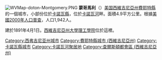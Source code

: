 {{coord|38|10|48|N|81|19|36|W|display=title}}
[[File:WVMap-doton-Montgomery.PNG|right]]
'''蒙哥馬利'''（{{lang-en|Montgomery}}）[[美国|美国]][[西維吉尼亞州|西維吉尼亞州]][[費耶特縣_(西維吉尼亞州)|費耶特縣]]的一個城市，小部份位於[[卡諾瓦縣|卡諾瓦縣]]，位於[[卡諾瓦河|卡諾瓦河]]畔。面積4.9平方公里。根據[[美國2000年人口普查|美國2000年人口普查]]，人口1,942人。

建於1891年4月1日。[[西維吉尼亞州大學理工學院|西維吉尼亞州大學理工學院]]位於這裡。

{{DEFAULTSORT:Montgomery, West Virginia}}
[[Category:西弗吉尼亚州城市|Category:西弗吉尼亚州城市]]
[[Category:費耶特縣城市_(西維吉尼亞州)|Category:費耶特縣城市 (西維吉尼亞州)]]
[[Category:卡諾瓦縣城市|Category:卡諾瓦縣城市]]
[[Category:卡諾瓦河聚居地|Category:卡諾瓦河聚居地]]
[[Category:查爾斯頓都會區_(西維吉尼亞州)|Category:查爾斯頓都會區 (西維吉尼亞州)]]

{{WestVirginia-geo-stub}}